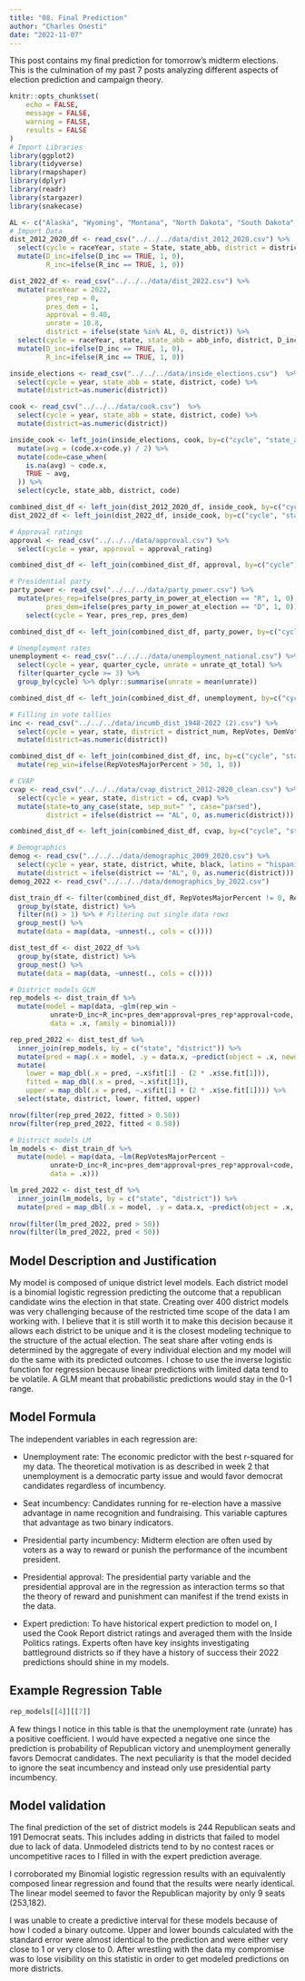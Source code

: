 ```yaml
---
title: "08. Final Prediction"
author: "Charles Onesti"
date: "2022-11-07"
---
```



This post contains my final prediction for tomorrow's midterm elections. This is the culmination of my past 7 posts analyzing different aspects of election prediction and campaign theory.

```r
knitr::opts_chunk$set(
	echo = FALSE,
	message = FALSE,
	warning = FALSE,
	results = FALSE
)
# Import Libraries
library(ggplot2)
library(tidyverse)
library(rmapshaper)
library(dplyr)
library(readr)
library(stargazer)
library(snakecase)

AL <- c("Alaska", "Wyoming", "Montana", "North Dakota", "South Dakota", "Vermont", "Delaware")
# Import Data
dist_2012_2020_df <- read_csv("../../../data/dist_2012_2020.csv") %>%
  select(cycle = raceYear, state = State, state_abb, district = district_num, RepVotesMajorPercent, D_inc, R_inc) %>%
  mutate(D_inc=ifelse(D_inc == TRUE, 1, 0),
         R_inc=ifelse(R_inc == TRUE, 1, 0))

dist_2022_df <- read_csv("../../../data/dist_2022.csv") %>%
  mutate(raceYear = 2022,
         pres_rep = 0,
         pres_dem = 1,
         approval = 0.40,
         unrate = 10.8,
         district = ifelse(state %in% AL, 0, district)) %>%
  select(cycle = raceYear, state, state_abb = abb_info, district, D_inc, R_inc, pres_rep, pres_dem, approval, unrate) %>%
  mutate(D_inc=ifelse(D_inc == TRUE, 1, 0),
         R_inc=ifelse(R_inc == TRUE, 1, 0))

inside_elections <- read_csv("../../../data/inside_elections.csv")  %>%
  select(cycle = year, state_abb = state, district, code) %>%
  mutate(district=as.numeric(district))

cook <- read_csv("../../../data/cook.csv")  %>%
  select(cycle = year, state_abb = state, district, code) %>%
  mutate(district=as.numeric(district))

inside_cook <- left_join(inside_elections, cook, by=c("cycle", "state_abb", "district")) %>%
  mutate(avg = (code.x+code.y) / 2) %>%
  mutate(code=case_when(
    is.na(avg) ~ code.x,
    TRUE ~ avg,
  )) %>%
  select(cycle, state_abb, district, code)

combined_dist_df <- left_join(dist_2012_2020_df, inside_cook, by=c("cycle", "state_abb", "district"))
dist_2022_df <- left_join(dist_2022_df, inside_cook, by=c("cycle", "state_abb", "district"))

```

```r
# Approval ratings
approval <- read_csv("../../../data/approval.csv") %>%
  select(cycle = year, approval = approval_rating)

combined_dist_df <- left_join(combined_dist_df, approval, by=c("cycle"))
```

```r
# Presidential party
party_power <- read_csv("../../../data/party_power.csv") %>%
  mutate(pres_rep=ifelse(pres_party_in_power_at_election == "R", 1, 0),
         pres_dem=ifelse(pres_party_in_power_at_election == "D", 1, 0)) %>%
    select(cycle = Year, pres_rep, pres_dem)

combined_dist_df <- left_join(combined_dist_df, party_power, by=c("cycle"))
```

```r
# Unemployment rates
unemployment <- read_csv("../../../data/unemployment_national.csv") %>%
  select(cycle = year, quarter_cycle, unrate = unrate_qt_total) %>%
  filter(quarter_cycle >= 3) %>%
  group_by(cycle) %>% dplyr::summarise(unrate = mean(unrate))

combined_dist_df <- left_join(combined_dist_df, unemployment, by=c("cycle"))
```

```r
# Filling in vote tallies
inc <- read_csv("../../../data/incumb_dist_1948-2022 (2).csv") %>%
  select(cycle = year, state, district = district_num, RepVotes, DemVotes) %>%
  mutate(district=as.numeric(district))

combined_dist_df <- left_join(combined_dist_df, inc, by=c("cycle", "state", "district")) %>%
  mutate(rep_win=ifelse(RepVotesMajorPercent > 50, 1, 0))


```

```r
# CVAP
cvap <- read_csv("../../../data/cvap_district_2012-2020_clean.csv") %>%
  select(cycle = year, state, district = cd, cvap) %>%
  mutate(state=to_any_case(state, sep_out=" ", case="parsed"),
         district = ifelse(district == "AL", 0, as.numeric(district)))

combined_dist_df <- left_join(combined_dist_df, cvap, by=c("cycle", "state", "district"))
```

```r
# Demographics
demog <- read_csv("../../../data/demographic_2009_2020.csv") %>%
  select(cycle = year, state, district, white, black, latino = "hispanic or latino") %>%
  mutate(district = ifelse(district == "AL", 0, as.numeric(district)))
demog_2022 <- read_csv("../../../data/demographics_by_2022.csv")
```

```r
dist_train_df <- filter(combined_dist_df, RepVotesMajorPercent != 0, RepVotesMajorPercent != 100) %>%
  group_by(state, district) %>%
  filter(n() > 1) %>% # Filtering out single data rows
  group_nest() %>%
  mutate(data = map(data, ~unnest(., cols = c())))

dist_test_df <- dist_2022_df %>%
  group_by(state, district) %>% 
  group_nest() %>%
  mutate(data = map(data, ~unnest(., cols = c())))
```

```r
# District models GLM
rep_models <- dist_train_df %>% 
  mutate(model = map(data, ~glm(rep_win ~ 
          unrate+D_inc+R_inc+pres_dem*approval+pres_rep*approval+code,
          data = .x, family = binomial)))

rep_pred_2022 <- dist_test_df %>%
  inner_join(rep_models, by = c("state", "district")) %>% 
  mutate(pred = map(.x = model, .y = data.x, ~predict(object = .x, newdata = as.data.frame(.y), se.fit = TRUE, type="response"))) %>% 
  mutate(
    lower = map_dbl(.x = pred, ~.x$fit[1] - (2 * .x$se.fit[1])),
    fitted = map_dbl(.x = pred, ~.x$fit[1]),
    upper = map_dbl(.x = pred, ~.x$fit[1] + (2 * .x$se.fit[1]))) %>%
  select(state, district, lower, fitted, upper)

nrow(filter(rep_pred_2022, fitted > 0.50))
nrow(filter(rep_pred_2022, fitted < 0.50))
```


```r
# District models LM
lm_models <- dist_train_df %>% 
  mutate(model = map(data, ~lm(RepVotesMajorPercent ~ 
          unrate+D_inc+R_inc+pres_dem*approval+pres_rep*approval+code,
          data = .x)))

lm_pred_2022 <- dist_test_df %>%
  inner_join(lm_models, by = c("state", "district")) %>% 
  mutate(pred = map_dbl(.x = model, .y = data.x, ~predict(object = .x, newdata = as.data.frame(.y), type="response")[1])) 
  
nrow(filter(lm_pred_2022, pred > 50))
nrow(filter(lm_pred_2022, pred < 50))
```


## Model Description and Justification
My model is composed of unique district level models.  Each district model is a binomial logistic regression predicting the outcome that a republican candidate wins the election in that state.  Creating over 400 district models was very challenging because of the restricted time scope of the data I am working with.  I believe that it is still worth it to make this decision because it allows each district to be unique and it is the closest modeling technique to the structure of the actual election.  The seat share after voting ends is determined by the aggregate of every individual election and my model will do the same with its predicted outcomes.  I chose to use the inverse logistic function for regression because linear predictions with limited data tend to be volatile.  A GLM meant that probabilistic predictions would stay in the 0-1 range.

## Model Formula
The independent variables in each regression are:

- Unemployment rate: The economic predictor with the best r-squared for my data. The theoretical motivation is as described in week 2 that unemployment is a democratic party issue and would favor democrat candidates regardless of incumbency.

- Seat incumbency: Candidates running for re-election have a massive advantage in name recognition and fundraising. This variable captures that advantage as two binary indicators.

- Presidential party incumbency:  Midterm election are often used by voters as a way to reward or punish the performance of the incumbent president.

- Presidential approval:  The presidential party variable and the presidential approval are in the regression as interaction terms so that the theory of reward and punishment can manifest if the trend exists in the data.

- Expert prediction:  To have historical expert prediction to model on, I used the Cook Report district ratings and averaged them with the Inside Politics ratings.  Experts often have key insights investigating battleground districts so if they have a history of success their 2022 predictions should shine in my models.

## Example Regression Table 
```r
rep_models[[4]][[7]]
```

A few things I notice in this table is that the unemployment rate (unrate) has a positive coefficient. I would have expected a negative one since the prediction is probability of Republican victory and unemployment generally favors Democrat candidates.  The next peculiarity is that the model decided to ignore the seat incumbency and instead only use presidential party incumbency.

## Model validation 
The final prediction of the set of district models is 244 Republican seats and 191 Democrat seats.  This includes adding in districts that failed to model due to lack of data. Unmodeled districts tend to by no contest races or uncompetitive races to I filled in with the expert prediction average.

I corroborated my Binomial logistic regression results with an equivalently composed linear regression and found that the results were nearly identical.  The linear model seemed to favor the Republican majority by only 9 seats (253,182).

I was unable to create a predictive interval for these models because of how I coded a binary outcome.  Upper and lower bounds calculated with the standard error were almost identical to the prediction and were either very close to 1 or very close to 0.  After wrestling with the data my compromise was to lose visibility on this statistic in order to get modeled predictions on more districts.

